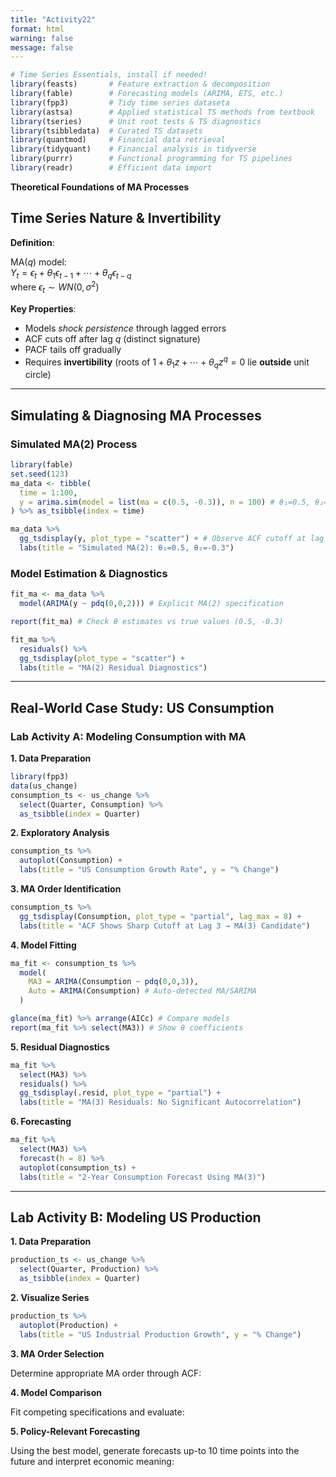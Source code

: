 ```yaml
---
title: "Activity22"
format: html
warning: false
message: false
---
```


```r
# Time Series Essentials, install if needed!
library(feasts)       # Feature extraction & decomposition
library(fable)        # Forecasting models (ARIMA, ETS, etc.)
library(fpp3)         # Tidy time series dataseta
library(astsa)        # Applied statistical TS methods from textbook
library(tseries)      # Unit root tests & TS diagnostics
library(tsibbledata)  # Curated TS datasets
library(quantmod)     # Financial data retrieval
library(tidyquant)    # Financial analysis in tidyverse
library(purrr)        # Functional programming for TS pipelines
library(readr)        # Efficient data import
```



**Theoretical Foundations of MA Processes**

## **Time Series Nature & Invertibility**

**Definition**:  

MA($q$) model:  
$Y_t = \epsilon_t + \theta_1 \epsilon_{t-1} + \cdots + \theta_q \epsilon_{t-q}$  
where $\epsilon_t \sim WN(0,\sigma^2)$  

**Key Properties**:  

- Models *shock persistence* through lagged errors  
- ACF cuts off after lag $q$ (distinct signature)  
- PACF tails off gradually  
- Requires **invertibility** (roots of $1 + \theta_1 z + \cdots + \theta_q z^q = 0$ lie **outside** unit circle)  

---

## **Simulating & Diagnosing MA Processes**

### **Simulated MA(2) Process**  

```r
library(fable)
set.seed(123)
ma_data <- tibble(
  time = 1:100,
  y = arima.sim(model = list(ma = c(0.5, -0.3)), n = 100) # θ₁=0.5, θ₂=-0.3
) %>% as_tsibble(index = time)

ma_data %>% 
  gg_tsdisplay(y, plot_type = "scatter") + # Observe ACF cutoff at lag 2
  labs(title = "Simulated MA(2): θ₁=0.5, θ₂=-0.3")
```

### **Model Estimation & Diagnostics**  

```r
fit_ma <- ma_data %>% 
  model(ARIMA(y ~ pdq(0,0,2))) # Explicit MA(2) specification

report(fit_ma) # Check θ estimates vs true values (0.5, -0.3)

fit_ma %>% 
  residuals() %>% 
  gg_tsdisplay(plot_type = "scatter") + 
  labs(title = "MA(2) Residual Diagnostics")
```

---

## **Real-World Case Study: US Consumption**

### **Lab Activity A: Modeling Consumption with MA**

**1. Data Preparation**  

```r
library(fpp3)
data(us_change)
consumption_ts <- us_change %>%
  select(Quarter, Consumption) %>%
  as_tsibble(index = Quarter)
```

**2. Exploratory Analysis** 

```r
consumption_ts %>%
  autoplot(Consumption) +
  labs(title = "US Consumption Growth Rate", y = "% Change")
```

**3. MA Order Identification**  

```r
consumption_ts %>%
  gg_tsdisplay(Consumption, plot_type = "partial", lag_max = 8) + 
  labs(title = "ACF Shows Sharp Cutoff at Lag 3 → MA(3) Candidate")
```

**4. Model Fitting**  

```r
ma_fit <- consumption_ts %>%
  model(
    MA3 = ARIMA(Consumption ~ pdq(0,0,3)),
    Auto = ARIMA(Consumption) # Auto-detected MA/SARIMA
  )

glance(ma_fit) %>% arrange(AICc) # Compare models
report(ma_fit %>% select(MA3)) # Show θ coefficients
```

**5. Residual Diagnostics**  

```r
ma_fit %>% 
  select(MA3) %>% 
  residuals() %>% 
  gg_tsdisplay(.resid, plot_type = "partial") +
  labs(title = "MA(3) Residuals: No Significant Autocorrelation")
```

**6. Forecasting**  

```r
ma_fit %>%
  select(MA3) %>%
  forecast(h = 8) %>% 
  autoplot(consumption_ts) +
  labs(title = "2-Year Consumption Forecast Using MA(3)")
```

---

## **Lab Activity B: Modeling US Production**

**1. Data Preparation**  

```r
production_ts <- us_change %>%
  select(Quarter, Production) %>%
  as_tsibble(index = Quarter)
```

**2. Visualize Series**  

```r
production_ts %>%
  autoplot(Production) +
  labs(title = "US Industrial Production Growth", y = "% Change")
```

**3. MA Order Selection**  

Determine appropriate MA order through ACF:

<!--

```r
production_ts %>%
  gg_tsdisplay(Production, plot_type = "partial", lag_max = 8) + 
  labs(title = "ACF Suggests MA(1) Structure")
```


-->

**4. Model Comparison**  

Fit competing specifications and evaluate:

<!--

```r
prod_models <- production_ts %>%
  model(
    MA1 = ARIMA(Production ~ pdq(0,0,1) + PDQ(0,0,0)),
    MA3 = ARIMA(Production ~ pdq(0,0,3) + PDQ(0,0,0)),
    Auto = ARIMA(Production)
  )

glance(prod_models) %>% arrange(AICc) 
report(prod_models %>% select(MA3))
```

-->

**5. Policy-Relevant Forecasting**  

Using the best model, generate forecasts up-to 10 time points into the future and interpret economic meaning:

<!--

```r
prod_models %>%
  select(MA3) %>%
  forecast(h = 8) %>%
  autoplot(production_ts) +
  labs(title = "Production Growth Forecast",
       subtitle = "MA(3) Model")
```

---

## **Key Concepts Cheat Sheet**

| Feature        | MA($q$)                          | Contrast with AR($p$)              |
|----------------|----------------------------------|------------------------------------|
| **ACF**        | Cuts off at lag $q$              | Tails off gradually                |
| **PACF**       | Tails off gradually              | Cuts off at lag $p$                |
| **Condition**  | Invertibility (roots > 1)        | Stationarity (roots < 1)           |
| **Use Case**   | Short-lived shock effects        | Long-term dependencies             |

**Equation Interpretation**:  

$\hat{Y}_t = \epsilon_t + 0.82\epsilon_{t-1}$ (MA(1) example) means last quarter's shock impacts current consumption by 82% of its magnitude.


-->
